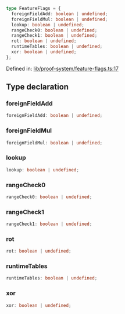 ```ts
type FeatureFlags = {
  foreignFieldAdd: boolean | undefined;
  foreignFieldMul: boolean | undefined;
  lookup: boolean | undefined;
  rangeCheck0: boolean | undefined;
  rangeCheck1: boolean | undefined;
  rot: boolean | undefined;
  runtimeTables: boolean | undefined;
  xor: boolean | undefined;
};
```

Defined in: [lib/proof-system/feature-flags.ts:17](https://github.com/o1-labs/o1js/blob/df1ff77af12d7cbbed4a6167f02815fad4f0dceb/src/lib/proof-system/feature-flags.ts#L17)

## Type declaration

### foreignFieldAdd

```ts
foreignFieldAdd: boolean | undefined;
```

### foreignFieldMul

```ts
foreignFieldMul: boolean | undefined;
```

### lookup

```ts
lookup: boolean | undefined;
```

### rangeCheck0

```ts
rangeCheck0: boolean | undefined;
```

### rangeCheck1

```ts
rangeCheck1: boolean | undefined;
```

### rot

```ts
rot: boolean | undefined;
```

### runtimeTables

```ts
runtimeTables: boolean | undefined;
```

### xor

```ts
xor: boolean | undefined;
```
